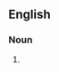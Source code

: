 {{also|Caliphs}}

==English==

===Noun===
{{head|en|noun plural form}}

# {{plural of|caliph|lang=en}}